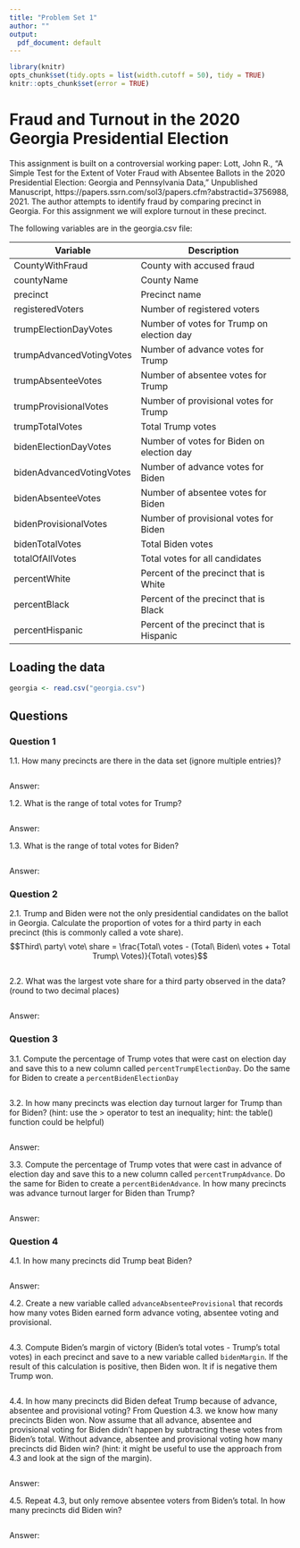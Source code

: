 ```yaml
---
title: "Problem Set 1"
author: ""
output:
  pdf_document: default
---
```


```r
library(knitr)
opts_chunk$set(tidy.opts = list(width.cutoff = 50), tidy = TRUE)
knitr::opts_chunk$set(error = TRUE)
```

# Fraud and Turnout in the 2020 Georgia Presidential Election

This assignment is built on a controversial working paper: Lott, John R., “A Simple Test for the Extent of Voter Fraud with Absentee Ballots in the 2020 Presidential Election: Georgia and Pennsylvania Data,” Unpublished Manuscript, https://papers.ssrn.com/sol3/papers.cfm?abstractid=3756988, 2021.  The author attempts to identify fraud by comparing precinct in Georgia.  For this assignment we will explore turnout in these precinct.

The following variables are in the georgia.csv file:

| Variable                 | Description                               |
|--------------------------|-------------------------------------------|
| CountyWithFraud          | County with accused fraud                 |
| countyName               | County Name                               |
| precinct                 | Precinct name                             |
| registeredVoters         | Number of registered voters               |
| trumpElectionDayVotes    | Number of votes for Trump on election day |
| trumpAdvancedVotingVotes | Number of advance votes for Trump         |
| trumpAbsenteeVotes       | Number of absentee votes for Trump        |
| trumpProvisionalVotes    | Number of provisional votes for Trump     |
| trumpTotalVotes          | Total Trump votes                         |
| bidenElectionDayVotes    | Number of votes for Biden on election day |
| bidenAdvancedVotingVotes | Number of advance votes for Biden         |
| bidenAbsenteeVotes       | Number of absentee votes for Biden        |
| bidenProvisionalVotes    | Number of provisional votes for Biden     |
| bidenTotalVotes          | Total Biden votes                         |
| totalOfAllVotes          | Total votes for all candidates            |
| percentWhite             | Percent of the precinct that is White     |
| percentBlack             | Percent of the precinct that is Black     |
| percentHispanic          | Percent of the precinct that is Hispanic  |

## Loading the data

```r
georgia <- read.csv("georgia.csv")
```

## Questions

### Question 1
1.1. How many precincts are there in the data set (ignore multiple entries)? 
```r

```
Answer: 

1.2. What is the range of total votes for Trump?
```r

```
Answer: 

1.3. What is the range of total votes for Biden?
```r

```
Answer: 

### Question 2

2.1. Trump and Biden were not the only presidential candidates on the ballot in Georgia.  Calculate the proportion of votes for a third party in each precinct (this is commonly called a vote share). $$Third\ party\ vote\ share = \frac{Total\ votes - (Total\ Biden\ votes + Total Trump\ Votes)}{Total\ votes}$$

```r

```
2.2. What was the largest vote share for a third party observed in the data? (round to two decimal places)
```r

```
Answer: 

### Question 3

3.1. Compute the percentage of Trump votes that were cast on election day and save this to a new column called `percentTrumpElectionDay`.  Do the same for Biden to create a `percentBidenElectionDay`
```r

```

3.2. In how many precincts was election day turnout larger for Trump than for Biden? (hint: use the > operator to test an inequality; hint: the table() function could be helpful)

```r

```
Answer: 

3.3. Compute the percentage of Trump votes that were cast in advance of election day and save this to a new column called `percentTrumpAdvance`.  Do the same for Biden to create a `percentBidenAdvance`.  In how many precincts was advance turnout larger for Biden than Trump?

```r

```
Answer: 

### Question 4

4.1. In how many precincts did Trump beat Biden?

```r

```
Answer: 

4.2. Create a new variable called `advanceAbsenteeProvisional` that records how many votes Biden earned form advance voting, absentee voting and provisional.
```r

```

4.3. Compute Biden's margin of victory (Biden's total votes - Trump's total votes) in each precinct and save to a new variable called `bidenMargin`.  If the result of this calculation is positive, then Biden won.  It if is negative them Trump won.

```r

```

4.4. In how many precincts did Biden defeat Trump because of advance, absentee and provisional voting? From Question 4.3. we know how many precincts Biden won.  Now assume that all advance, absentee and provisional voting for Biden didn't happen by subtracting these votes from Biden's total.  Without advance, absentee and provisional voting how many precincts did Biden win? (hint: it might be useful to use the approach from 4.3 and look at the sign of the margin).

```r

```
Answer: 

4.5. Repeat 4.3, but only remove absentee voters from Biden's total.  In how many precincts did Biden win?
```r

```
Answer: 











